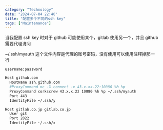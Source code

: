 ```yaml
---
category: "Technology"
date: "2024-07-04 22:40"
title: "配置多个不同的ssh key"
tags: ["Maintenance"]
---
```


当我配置 ssh key 时对于 github 可能使用某个，gitlab 使用另一个，并且 github 需要代理访问

~/.ssh/myauth 这个文件内容是代理的账号密码，没有使用可以使用注释掉那一行

```
username:password
```

```sh
Host github.com
  HostName ssh.github.com
  #ProxyCommand nc -X connect -x 43.x.xx.22:10080 %h %p
  ProxyCommand corkscrew 43.x.x.22 10080 %h %p ~/.ssh/myauth
  Port 443
  IdentityFile ~/.ssh/y

Host gitlab.co.jp gitlab.co.jp
  User git
  Port 2022
  IdentityFile ~/.ssh/x
```

